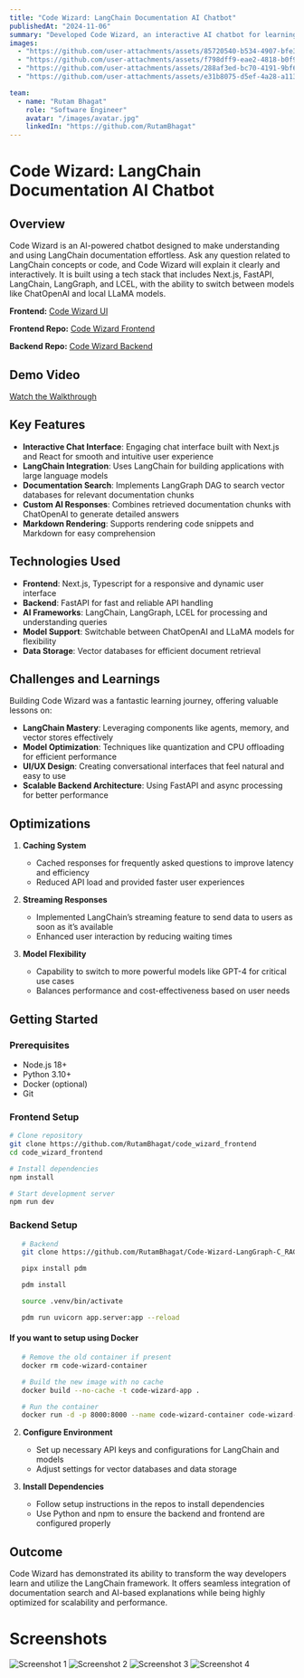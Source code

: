 ```yaml
---
title: "Code Wizard: LangChain Documentation AI Chatbot"
publishedAt: "2024-11-06"
summary: "Developed Code Wizard, an interactive AI chatbot for learning LangChain documentation, built with cutting-edge technologies like LangChain, LangGraph, FastAPI, and Next.js."
images:
  - "https://github.com/user-attachments/assets/85720540-b534-4907-bfe3-da125306e684"
  - "https://github.com/user-attachments/assets/f798dff9-eae2-4818-b0f9-620ea596e034"
  - "https://github.com/user-attachments/assets/288af3ed-bc70-4191-9bf6-b00c8f44fdd2"
  - "https://github.com/user-attachments/assets/e31b8075-d5ef-4a28-a113-37fc9f8c2842"

team:
  - name: "Rutam Bhagat"
    role: "Software Engineer"
    avatar: "/images/avatar.jpg"
    linkedIn: "https://github.com/RutamBhagat"
---
```


# Code Wizard: LangChain Documentation AI Chatbot

## Overview

Code Wizard is an AI-powered chatbot designed to make understanding and using LangChain documentation effortless. Ask any question related to LangChain concepts or code, and Code Wizard will explain it clearly and interactively. It is built using a tech stack that includes Next.js, FastAPI, LangChain, LangGraph, and LCEL, with the ability to switch between models like ChatOpenAI and local LLaMA models.

**Frontend:** [Code Wizard UI](https://code-wizard-frontend.vercel.app/)

**Frontend Repo:** [Code Wizard Frontend](https://github.com/RutamBhagat/code_wizard_frontend)

**Backend Repo:** [Code Wizard Backend](https://github.com/RutamBhagat/Code-Wizard-LangGraph-C_RAG)

## Demo Video

[Watch the Walkthrough](https://youtu.be/nTZu6I-0xF8?si=yEN8IuLHgTRNhF25)

## Key Features

- **Interactive Chat Interface**: Engaging chat interface built with Next.js and React for smooth and intuitive user experience
- **LangChain Integration**: Uses LangChain for building applications with large language models
- **Documentation Search**: Implements LangGraph DAG to search vector databases for relevant documentation chunks
- **Custom AI Responses**: Combines retrieved documentation chunks with ChatOpenAI to generate detailed answers
- **Markdown Rendering**: Supports rendering code snippets and Markdown for easy comprehension

## Technologies Used

- **Frontend**: Next.js, Typescript for a responsive and dynamic user interface
- **Backend**: FastAPI for fast and reliable API handling
- **AI Frameworks**: LangChain, LangGraph, LCEL for processing and understanding queries
- **Model Support**: Switchable between ChatOpenAI and LLaMA models for flexibility
- **Data Storage**: Vector databases for efficient document retrieval

## Challenges and Learnings

Building Code Wizard was a fantastic learning journey, offering valuable lessons on:

- **LangChain Mastery**: Leveraging components like agents, memory, and vector stores effectively
- **Model Optimization**: Techniques like quantization and CPU offloading for efficient performance
- **UI/UX Design**: Creating conversational interfaces that feel natural and easy to use
- **Scalable Backend Architecture**: Using FastAPI and async processing for better performance

## Optimizations

1. **Caching System**

   - Cached responses for frequently asked questions to improve latency and efficiency
   - Reduced API load and provided faster user experiences

2. **Streaming Responses**

   - Implemented LangChain’s streaming feature to send data to users as soon as it’s available
   - Enhanced user interaction by reducing waiting times

3. **Model Flexibility**
   - Capability to switch to more powerful models like GPT-4 for critical use cases
   - Balances performance and cost-effectiveness based on user needs

## Getting Started

### Prerequisites

- Node.js 18+
- Python 3.10+
- Docker (optional)
- Git

### Frontend Setup

```bash
# Clone repository
git clone https://github.com/RutamBhagat/code_wizard_frontend
cd code_wizard_frontend

# Install dependencies
npm install

# Start development server
npm run dev
```

### Backend Setup

```bash
   # Backend
   git clone https://github.com/RutamBhagat/Code-Wizard-LangGraph-C_RAG

   pipx install pdm

   pdm install

   source .venv/bin/activate

   pdm run uvicorn app.server:app --reload
```

#### If you want to setup using Docker

```bash
   # Remove the old container if present
   docker rm code-wizard-container

   # Build the new image with no cache
   docker build --no-cache -t code-wizard-app .

   # Run the container
   docker run -d -p 8000:8000 --name code-wizard-container code-wizard-app
```

2. **Configure Environment**

   - Set up necessary API keys and configurations for LangChain and models
   - Adjust settings for vector databases and data storage

3. **Install Dependencies**
   - Follow setup instructions in the repos to install dependencies
   - Use Python and npm to ensure the backend and frontend are configured properly

## Outcome

Code Wizard has demonstrated its ability to transform the way developers learn and utilize the LangChain framework. It offers seamless integration of documentation search and AI-based explanations while being highly optimized for scalability and performance.

# Screenshots

![Screenshot 1](https://github.com/user-attachments/assets/85720540-b534-4907-bfe3-da125306e684)
![Screenshot 2](https://github.com/user-attachments/assets/f798dff9-eae2-4818-b0f9-620ea596e034)
![Screenshot 3](https://github.com/user-attachments/assets/288af3ed-bc70-4191-9bf6-b00c8f44fdd2)
![Screenshot 4](https://github.com/user-attachments/assets/e31b8075-d5ef-4a28-a113-37fc9f8c2842)
